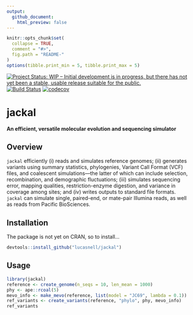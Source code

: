 ```yaml
---
output:
  github_document:
    html_preview: false
---
```


<!-- README.md is generated from README.Rmd. Please edit that file -->

```r
knitr::opts_chunk$set(
  collapse = TRUE,
  comment = "#>",
  fig.path = "README-"
)
options(tibble.print_min = 5, tibble.print_max = 5)
```


[![Project Status: WIP – Initial development is in progress, but there has not 
yet been a stable, usable release suitable for the public.](http://www.repostatus.org/badges/latest/wip.svg)](http://www.repostatus.org/#wip)
[![Build Status](https://travis-ci.com/lucasnell/jackal.svg?branch=master)](https://travis-ci.com/lucasnell/jackal)
[![codecov](https://codecov.io/gh/lucasnell/jackal/branch/master/graph/badge.svg)](https://codecov.io/gh/lucasnell/jackal)



# jackal

__An efficient, versatile molecular evolution and sequencing simulator__

## Overview

`jackal` efficiently (i) reads and simulates reference genomes;
(ii) generates variants using summary statistics, phylogenies, Variant
Call Format (VCF) files, and coalescent simulations—the latter of which can include
selection, recombination, and demographic fluctuations;
(iii) simulates sequencing error, mapping qualities, restriction-enzyme digestion, 
and variance in coverage among sites; and
(iv) writes outputs to standard file formats.
`jackal` can simulate single, paired-end, or mate-pair Illumina reads, as well as
reads from Pacific BioSciences.


## Installation

The package is not yet on CRAN, so to install...

```r
devtools::install_github("lucasnell/jackal")
```



## Usage

```r
library(jackal)
reference <- create_genome(n_seqs = 10, len_mean = 1000)
phy <- ape::rcoal(5)
mevo_info <- make_mevo(reference, list(model = "JC69", lambda = 0.1))
ref_variants <- create_variants(reference, "phylo", phy, mevo_info)
ref_variants
```
